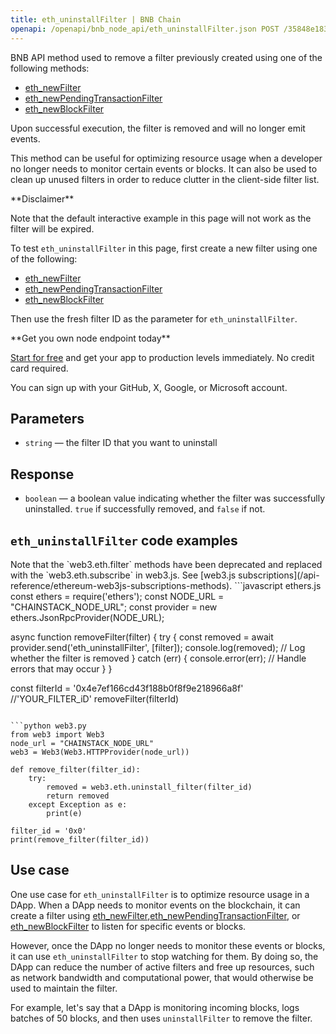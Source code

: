 ---
title: eth_uninstallFilter | BNB Chain
openapi: /openapi/bnb_node_api/eth_uninstallFilter.json POST /35848e183f3e3303c8cfeacbea831cab
---

BNB API method used to remove a filter previously created using one of the following methods:

* [eth\_newFilter](/api-reference/bnb_node_api/eth_newFilter)
* [eth\_newPendingTransactionFilter](/api-reference/bnb_node_api/eth_newPendingTransactionFilter)
* [eth\_newBlockFilter](/api-reference/bnb_node_api/eth_newBlockFilter)

Upon successful execution, the filter is removed and will no longer emit events.

This method can be useful for optimizing resource usage when a developer no longer needs to monitor certain events or blocks. It can also be used to clean up unused filters in order to reduce clutter in the client-side filter list.

<Warning>
**Disclaimer**

Note that the default interactive example in this page will not work as the filter will be expired.

To test `eth_uninstallFilter` in this page, first create a new filter using one of the following:

* [eth\_newFilter](/api-reference/bnb_node_api/eth_newFilter)
* [eth\_newPendingTransactionFilter](/api-reference/bnb_node_api/eth_newPendingTransactionFilter)
* [eth\_newBlockFilter](/api-reference/bnb_node_api/eth_newBlockFilter)

Then use the fresh filter ID as the parameter for `eth_uninstallFilter`.
</Warning>

<Check>
**Get you own node endpoint today**

[Start for free](https://console.chainstack.com/) and get your app to production levels immediately. No credit card required.

You can sign up with your GitHub, X, Google, or Microsoft account.
</Check>


## Parameters

* `string` — the filter ID that you want to uninstall

## Response

* `boolean` — a boolean value indicating whether the filter was successfully uninstalled. `true` if successfully removed, and `false` if not.

## `eth_uninstallFilter` code examples

<Note>
Note that the `web3.eth.filter` methods have been deprecated and replaced with the `web3.eth.subscribe` in web3.js. See [web3.js subscriptions](/api-reference/ethereum-web3js-subscriptions-methods).
</Note>

<CodeGroup>
```javascript ethers.js
const ethers = require('ethers');
const NODE_URL = "CHAINSTACK_NODE_URL";
const provider = new ethers.JsonRpcProvider(NODE_URL);

async function removeFilter(filter) {
  try {
    const removed = await provider.send('eth_uninstallFilter', [filter]);
    console.log(removed); // Log whether the filter is removed
  } catch (err) {
    console.error(err); // Handle errors that may occur
  }
}

const filterId =  '0x4e7ef166cd43f188b0f8f9e218966a8f' //'YOUR_FILTER_iD'
removeFilter(filterId)
```

```python web3.py
from web3 import Web3  
node_url = "CHAINSTACK_NODE_URL" 
web3 = Web3(Web3.HTTPProvider(node_url))

def remove_filter(filter_id):
    try:
        removed = web3.eth.uninstall_filter(filter_id)
        return removed
    except Exception as e:
        print(e)

filter_id = '0x0'
print(remove_filter(filter_id))
```
</CodeGroup>


## Use case

One use case for `eth_uninstallFilter` is to optimize resource usage in a DApp. When a DApp needs to monitor events on the blockchain, it can create a filter using [eth\_newFilter](/api-reference/bnb_node_api/eth_newFilter),[eth\_newPendingTransactionFilter](/api-reference/bnb_node_api/eth_newPendingTransactionFilter), or [eth\_newBlockFilter](/api-reference/bnb_node_api/eth_newBlockFilter) to listen for specific events or blocks.

However, once the DApp no longer needs to monitor these events or blocks, it can use `eth_uninstallFilter` to stop watching for them. By doing so, the DApp can reduce the number of active filters and free up resources, such as network bandwidth and computational power, that would otherwise be used to maintain the filter.

For example, let's say that a DApp is monitoring incoming blocks, logs batches of 50 blocks, and then uses `uninstallFilter` to remove the filter.
